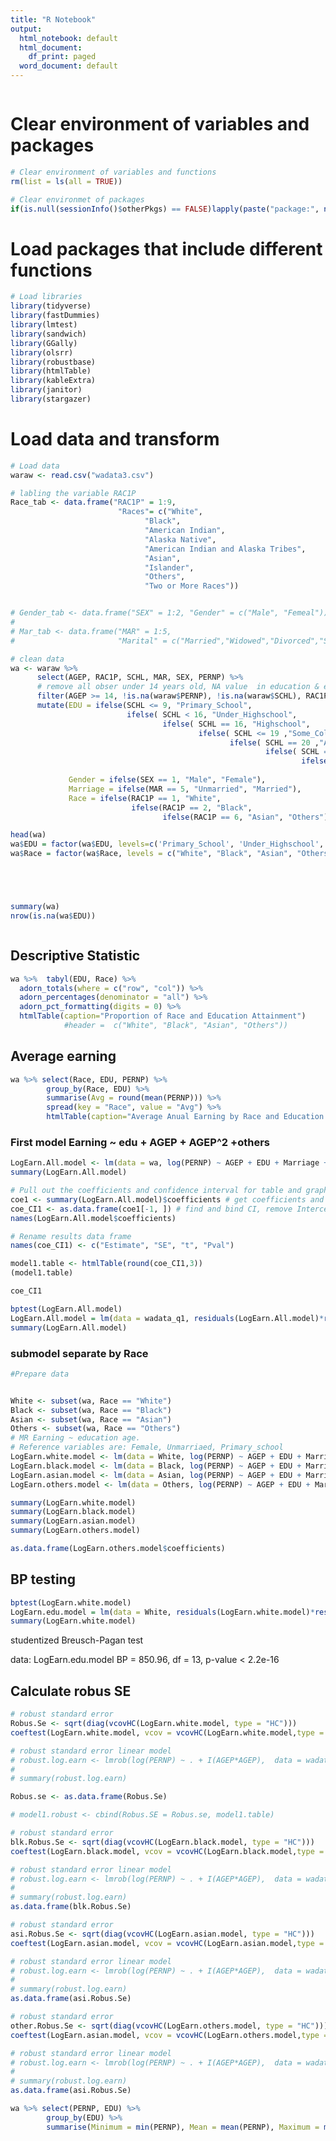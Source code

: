 ```yaml
---
title: "R Notebook"
output:
  html_notebook: default
  html_document:
    df_print: paged
  word_document: default
---
```



```r

```

Clear environment of variables and packages  
=========================================

```r

# Clear environment of variables and functions
rm(list = ls(all = TRUE)) 

# Clear environmet of packages
if(is.null(sessionInfo()$otherPkgs) == FALSE)lapply(paste("package:", names(sessionInfo()$otherPkgs), sep=""), detach, character.only = TRUE, unload = TRUE)

```

Load packages that include different functions  
=========================================


```r
# Load libraries
library(tidyverse)
library(fastDummies)
library(lmtest)
library(sandwich)
library(GGally)
library(olsrr)
library(robustbase)
library(htmlTable)
library(kableExtra)
library(janitor) 
library(stargazer)
```

Load data and transform 
=========================================

```r
# Load data 
waraw <- read.csv("wadata3.csv")

```



```r
# labling the variable RAC1P
Race_tab <- data.frame("RAC1P" = 1:9,
                        "Races"= c("White",
                              "Black",
                              "American Indian",
                              "Alaska Native",
                              "American Indian and Alaska Tribes",
                              "Asian",
                              "Islander",
                              "Others",
                              "Two or More Races"))


# Gender_tab <- data.frame("SEX" = 1:2, "Gender" = c("Male", "Femeal"))
# 
# Mar_tab <- data.frame("MAR" = 1:5,
#                       "Marital" = c("Married","Widowed","Divorced","Separated","Never Married"))

# clean data
wa <- waraw %>% 
      select(AGEP, RAC1P, SCHL, MAR, SEX, PERNP) %>%
      # remove all obser under 14 years old, NA value  in education & earnings, Earning < 0
      filter(AGEP >= 14, !is.na(waraw$PERNP), !is.na(waraw$SCHL), RAC1P != 9, PERNP >= 21000) %>%
      mutate(EDU = ifelse(SCHL <= 9, "Primary_School", 
                          ifelse( SCHL < 16, "Under_Highschool", 
                                  ifelse( SCHL == 16, "Highschool",
                                          ifelse( SCHL <= 19 ,"Some_College",
                                                 ifelse( SCHL == 20 ,"Associate",
                                                         ifelse( SCHL == 21 ,"Bachelor",
                                                                 ifelse( SCHL == 22 ,"Master",
                                                                         ifelse( SCHL == 23 ,"Professional", "Docterate")))))))),
             Gender = ifelse(SEX == 1, "Male", "Female"),
             Marriage = ifelse(MAR == 5, "Unmarried", "Married"),
             Race = ifelse(RAC1P == 1, "White",
                           ifelse(RAC1P == 2, "Black",
                                  ifelse(RAC1P == 6, "Asian", "Others"))))

head(wa)
wa$EDU = factor(wa$EDU, levels=c('Primary_School', 'Under_Highschool', 'Highschool','Some_College', 'Associate', 'Bachelor', 'Master', 'Professional', 'Docterate'))
wa$Race = factor(wa$Race, levels = c("White", "Black", "Asian", "Others"))





summary(wa)
nrow(is.na(wa$EDU))
```

```r



```


## Descriptive Statistic
```r
wa %>%  tabyl(EDU, Race) %>% 
  adorn_totals(where = c("row", "col")) %>% 
  adorn_percentages(denominator = "all") %>%  
  adorn_pct_formatting(digits = 0) %>%
  htmlTable(caption="Proportion of Race and Education Attainment")
            #header =  c("White", "Black", "Asian", "Others"))
```

## Average earning
```r
wa %>% select(Race, EDU, PERNP) %>%
        group_by(Race, EDU) %>%
        summarise(Avg = round(mean(PERNP))) %>%
        spread(key = "Race", value = "Avg") %>%
        htmlTable(caption="Average Anual Earning by Race and Education Attainment")
```
### First model Earning ~ edu + AGEP + AGEP^2 +others
```r
LogEarn.All.model <- lm(data = wa, log(PERNP) ~ AGEP + EDU + Marriage + Gender + I(AGEP*AGEP))
summary(LogEarn.All.model)

# Pull out the coefficients and confidence interval for table and graph
coe1 <- summary(LogEarn.All.model)$coefficients # get coefficients and related stats
coe_CI1 <- as.data.frame(coe1[-1, ]) # find and bind CI, remove Intercept 
names(LogEarn.All.model$coefficients)

# Rename results data frame
names(coe_CI1) <- c("Estimate", "SE", "t", "Pval") 

model1.table <- htmlTable(round(coe_CI1,3))
(model1.table)

coe_CI1

```
```r
bptest(LogEarn.All.model)
LogEarn.All.model = lm(data = wadata_q1, residuals(LogEarn.All.model)*residuals(LogEarn.All.model) ~ . + I(AGEP*AGEP))
summary(LogEarn.All.model)
```


### submodel separate by Race
```r
#Prepare data


White <- subset(wa, Race == "White")
Black <- subset(wa, Race == "Black")
Asian <- subset(wa, Race == "Asian")
Others <- subset(wa, Race == "Others")
# MR Earning ~ education age.
# Reference variables are: Female, Unmarriaed, Primary_school
LogEarn.white.model <- lm(data = White, log(PERNP) ~ AGEP + EDU + Marriage + Gender + I(AGEP*AGEP))
LogEarn.black.model <- lm(data = Black, log(PERNP) ~ AGEP + EDU + Marriage + Gender + I(AGEP*AGEP))
LogEarn.asian.model <- lm(data = Asian, log(PERNP) ~ AGEP + EDU + Marriage + Gender + I(AGEP*AGEP))
LogEarn.others.model <- lm(data = Others, log(PERNP) ~ AGEP + EDU + Marriage + Gender + I(AGEP*AGEP))

summary(LogEarn.white.model)
summary(LogEarn.black.model)
summary(LogEarn.asian.model)
summary(LogEarn.others.model)

as.data.frame(LogEarn.others.model$coefficients)
```

## BP testing
```r
bptest(LogEarn.white.model)
LogEarn.edu.model = lm(data = White, residuals(LogEarn.white.model)*residuals(LogEarn.white.model) ~ . + I(AGEP*AGEP))
summary(LogEarn.white.model)
```
studentized Breusch-Pagan test

data:  LogEarn.edu.model
BP = 850.96, df = 13, p-value < 2.2e-16

## Calculate robus SE
```r
# robust standard error
Robus.Se <- sqrt(diag(vcovHC(LogEarn.white.model, type = "HC")))
coeftest(LogEarn.white.model, vcov = vcovHC(LogEarn.white.model,type = "HC"))

# robust standard error linear model
# robust.log.earn <- lmrob(log(PERNP) ~ . + I(AGEP*AGEP),  data = wadata_q1)
# 
# summary(robust.log.earn)

Robus.se <- as.data.frame(Robus.Se)

# model1.robust <- cbind(Robus.SE = Robus.se, model1.table)
```

```r

# robust standard error
blk.Robus.Se <- sqrt(diag(vcovHC(LogEarn.black.model, type = "HC")))
coeftest(LogEarn.black.model, vcov = vcovHC(LogEarn.black.model,type = "HC"))

# robust standard error linear model
# robust.log.earn <- lmrob(log(PERNP) ~ . + I(AGEP*AGEP),  data = wadata_q1)
# 
# summary(robust.log.earn)
as.data.frame(blk.Robus.Se)

```

```r

# robust standard error
asi.Robus.Se <- sqrt(diag(vcovHC(LogEarn.asian.model, type = "HC")))
coeftest(LogEarn.asian.model, vcov = vcovHC(LogEarn.asian.model,type = "HC"))

# robust standard error linear model
# robust.log.earn <- lmrob(log(PERNP) ~ . + I(AGEP*AGEP),  data = wadata_q1)
# 
# summary(robust.log.earn)
as.data.frame(asi.Robus.Se)
```

```r

# robust standard error
other.Robus.Se <- sqrt(diag(vcovHC(LogEarn.others.model, type = "HC")))
coeftest(LogEarn.asian.model, vcov = vcovHC(LogEarn.others.model,type = "HC"))

# robust standard error linear model
# robust.log.earn <- lmrob(log(PERNP) ~ . + I(AGEP*AGEP),  data = wadata_q1)
# 
# summary(robust.log.earn)
as.data.frame(asi.Robus.Se)
```



```r
wa %>% select(PERNP, EDU) %>%
        group_by(EDU) %>%
        summarise(Minimum = min(PERNP), Mean = mean(PERNP), Maximum = max(PERNP), SD = sd(PERNP) )
        
```

